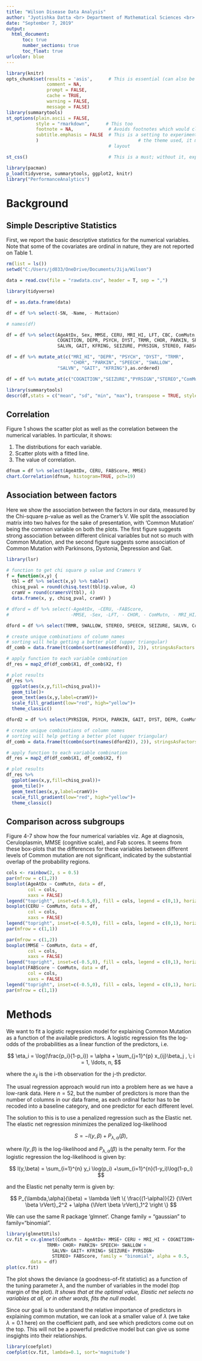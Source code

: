 ```yaml
---
title: "Wilson Disease Data Analysis"
author: "Jyotishka Datta <br> Department of Mathematical Sciences <br> University of Arkansas"
date: "September 7, 2019"
output: 
  html_document:
      toc: true
      number_sections: true
      toc_float: true
urlcolor: blue
---
```


```r
library(knitr)
opts_chunk$set(results = 'asis',      # This is essential (can also be set at the chunk-level)
               comment = NA,
               prompt = FALSE,
               cache = TRUE,
               warning = FALSE,
               message = FALSE)
library(summarytools)
st_options(plain.ascii = FALSE,      
           style = "rmarkdown",      # This too
           footnote = NA,             # Avoids footnotes which would clutter the results
           subtitle.emphasis = FALSE  # This is a setting to experiment with - according to 
           )                                     # the theme used, it might improve the headings'
                                      # layout
```

```r
st_css()                              # This is a must; without it, expect odd layout,
```  

```r
library(pacman)
p_load(tidyverse, summarytools, ggplot2, knitr)
library("PerformanceAnalytics")
```


# Background

## Simple Descriptive Statistics 

First, we report the basic descriptive statistics for the numerical variables.  
Note that some of the covariates are ordinal in nature, they are not reported on Table 1.


```r
rm(list = ls())
setwd("C:/Users/jd033/OneDrive/Documents/Jija/Wilson")

data = read.csv(file = "rawdata.csv", header = T, sep = ",")

library(tidyverse)

df = as.data.frame(data)

df = df %>% select(-SN, -Name, - Muttaion)

# names(df)

df = df %>% select(AgeAtDx, Sex, MMSE, CERU, MRI_HI, LFT, CBC, ComMutn,
                   COGNITION, DEPR, PSYCH, DYST, TRMR, CHOR, PARKIN, SPEECH, SWALLOW,
                   SALVN, GAIT, KFRING, SEIZURE, PYRSIGN, STEREO, FABScore)

df = df %>% mutate_at(c("MRI_HI", "DEPR", "PSYCH", "DYST", "TRMR", 
                        "CHOR", "PARKIN", "SPEECH", "SWALLOW",
                   "SALVN", "GAIT", "KFRING"),as.ordered)

df = df %>% mutate_at(c("COGNITION","SEIZURE","PYRSIGN","STEREO","ComMutn"), as.factor)

library(summarytools)
descr(df,stats = c("mean", "sd", "min", "max"), transpose = TRUE, style = "rmarkdown")
```

## Correlation 

Figure 1 shows the scatter plot as well as the correlation between the numerical variables. In particular, it shows: 

1.  The distributions for each variable. 
2.  Scatter plots with a fitted line.
3.  The value of correlation. 

```r
dfnum = df %>% select(AgeAtDx, CERU, FABScore, MMSE)
chart.Correlation(dfnum, histogram=TRUE, pch=19)
```


## Association between factors 

Here we show the association between the factors in our data, measured by the Chi-square p-value as well as the Cramer's V. We split the association matrix into two halves for the sake of presentation, with 'Common Mutation' being the common variable on both the plots. The first figure suggests strong association between different clinical variables but not so much with Common Mutation, and the second figure suggests some association of Common Mutation with Parkinsons, Dystonia, Depression and Gait. 

```r
library(lsr)

# function to get chi square p value and Cramers V
f = function(x,y) {
  tbl = df %>% select(x,y) %>% table()
  chisq_pval = round(chisq.test(tbl)$p.value, 4)
  cramV = round(cramersV(tbl), 4) 
  data.frame(x, y, chisq_pval, cramV) }

# dford = df %>% select(-AgeAtDx, -CERU, -FABScore,
#                       -MMSE, -Sex, -LFT, - CHOR, - ComMutn, - MRI_HI)

dford = df %>% select(TRMR, SWALLOW, STEREO, SPEECH, SEIZURE, SALVN, ComMutn)

# create unique combinations of column names
# sorting will help getting a better plot (upper triangular)
df_comb = data.frame(t(combn(sort(names(dford)), 2)), stringsAsFactors = F)

# apply function to each variable combination
df_res = map2_df(df_comb$X1, df_comb$X2, f)

# plot results
df_res %>%
  ggplot(aes(x,y,fill=chisq_pval))+
  geom_tile()+
  geom_text(aes(x,y,label=cramV))+
  scale_fill_gradient(low="red", high="yellow")+
  theme_classic()
```


```r
dford2 = df %>% select(PYRSIGN, PSYCH, PARKIN, GAIT, DYST, DEPR, ComMutn)

# create unique combinations of column names
# sorting will help getting a better plot (upper triangular)
df_comb = data.frame(t(combn(sort(names(dford2)), 2)), stringsAsFactors = F)

# apply function to each variable combination
df_res = map2_df(df_comb$X1, df_comb$X2, f)

# plot results
df_res %>%
  ggplot(aes(x,y,fill=chisq_pval))+
  geom_tile()+
  geom_text(aes(x,y,label=cramV))+
  scale_fill_gradient(low="red", high="yellow")+
  theme_classic()
```


## Comparison across subgroups 

Figure 4-7 show how the four numerical variables viz. Age at diagnosis, Ceruloplasmin, MMSE (cognitive scale), and Fab scores. It seems from these box-plots that the differences for these variables between different levels of Common mutation are not significant, indicated by the substantial overlap of the probability regions. 


```r
cols <- rainbow(2, s = 0.5)
par(mfrow = c(1,2))
boxplot(AgeAtDx ~ ComMutn, data = df,
        col = cols,
        xaxs = FALSE)
legend("topright", inset=c(-0.5,0), fill = cols, legend = c(0,1), horiz = F)
boxplot(CERU ~ ComMutn, data = df,
        col = cols,
        xaxs = FALSE)
legend("topright", inset=c(-0.5,0), fill = cols, legend = c(0,1), horiz = F)
par(mfrow = c(1,1))
```

```r
par(mfrow = c(1,2))
boxplot(MMSE ~ ComMutn, data = df,
        col = cols,
        xaxs = FALSE)
legend("topright", inset=c(-0.5,0), fill = cols, legend = c(0,1), horiz = F)
boxplot(FABScore ~ ComMutn, data = df,
        col = cols,
        xaxs = FALSE)
legend("topright", inset=c(-0.5,0), fill = cols, legend = c(0,1), horiz = F)
par(mfrow = c(1,1))
```

# Methods 

We want to fit a logistic regression model for explaining Common Mutation as a function of the available predictors. A logistic regression fits the log-odds of the probabilities as a linear function of the predictors, i.e. 

$$ 
\eta_i = \log(\frac{p_i}{1-p_i}) = \alpha + \sum_{j=1}^{p} x_{ij}\beta_j , \; i = 1, \ldots, n,
$$

where the $x_{ij}$ is the i-th observation for the j-th predictor. 

The usual regression approach would run into a problem here as we have a low-rank data. Here $n =  52$, but the number of predictors is more than the number of columns in our data frame, as each ordinal factor has to be recoded into a baseline category, and one predictor for each different level. 

The solution to this is to use a penalized regression such as the Elastic net. The elastic net regression minimizes the penalized log-likelihood 

$$
S = -l(y,\beta) + P_{\lambda,\alpha}(\beta),
$$

where $l(y,\beta)$ is the log-likelihood and $P_{\lambda,\alpha}(\beta)$ is the penalty term. For the logistic regression the log-likelihood is given by:

$$
l(y,\beta) = \sum_{i=1}^{n} y_i \log(p_i) +\sum_{i=1}^{n}(1-y_i)\log(1-p_i)
$$

and the Elastic net penalty term is given by:

$$
P_{\lambda,\alpha}(\beta) = \lambda \left \{ \frac{(1-\alpha)}{2} {\lVert \beta \rVert}_2^2 + \alpha {\lVert \beta \rVert}_1^2 \right \}
$$

We can use the same R package 'glmnet'. Change family = "gaussian" to family="binomial". 


```r
library(glmnetUtils)
cv.fit = cv.glmnet(ComMutn ~ AgeAtDx+ MMSE+ CERU + MRI_HI + COGNITION+ DEPR+ PSYCH+ DYST+
               TRMR+ CHOR+ PARKIN+ SPEECH+ SWALLOW +
                 SALVN+ GAIT+ KFRING+ SEIZURE+ PYRSIGN+
                 STEREO+ FABScore, family = "binomial", alpha = 0.5,
         data = df)
plot(cv.fit)
```

The plot shows the deviance (a goodness-of-fit statistic) as a function of the tuning parameter $\lambda$, and the number of variables in the model (top margin of the plot). *It shows that at the optimal value, Elastic net selects no variables at all, or in other words, fits the null model.*

Since our goal is to understand the relative importance of predictors in explaining common mutation, we can look at a smaller value of $\lambda$ (we take $\lambda = 0.1$ here) on the coefficient path, and see which predictors come out on the top. This will not be a powerful predictive model but can give us some insgights into their relationships. 


```r
library(coefplot)
coefplot(cv.fit, lambda=0.1, sort='magnitude')
```













